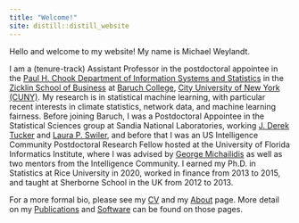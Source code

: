 ```yaml
---
title: "Welcome!"
site: distill::distill_website
---
```


Hello and welcome to my website! My name is Michael Weylandt.

I am a (tenure-track) Assistant Professor in the postdoctoral appointee in the [Paul H. Chook Department of Information Systems and Statistics](https://zicklin.baruch.cuny.edu/faculty-research/academic-departments/information-technology-statistics/) in the [Zicklin School of Business](https://zicklin.baruch.cuny.edu/) at [Baruch College](https://baruch.cuny.edu/), [City University of New York (CUNY)](cuny.edu). My research is in statistical machine learning, with particular recent
interests in climate statistics, network data, and machine learning fairness. Before joining Baruch, I was a Postdoctoral Appointee in the Statistical Sciences group at Sandia National Laboratories, working [J. Derek Tucker](https://research.tetonedge.net/) and [Laura P. Swiler](https://www.sandia.gov/ccr/staff/laura-painton-swiler/), and before that I was
an US Intelligence Community Postdoctoral Research Fellow hosted at the University of Florida Informatics Institute, where I was advised by [George Michailidis](https://georgemichailidis.github.io/) as well as two mentors from the Intelligence Community. I earned my Ph.D. in Statistics at Rice University in 2020, worked in finance from 2013 to 2015, and taught at Sherborne School in the UK from 2012 to 2013. 

For a more formal bio, please see my [CV](assets/Weylandt_CV.pdf) and my
[About](about.html) page. More detail on my
[Publications](publications.html) and [Software](software.html) can be
found on those pages.
